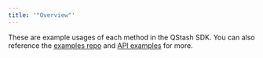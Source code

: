 ```yaml
---
title: '"Overview"'
---
```

These are example usages of each method in the QStash SDK. You can also reference the
[examples repo](https://github.com/upstash/sdk-qstash-ts/tree/main/examples) and [API examples](/qstash/overall/apiexamples) for more.